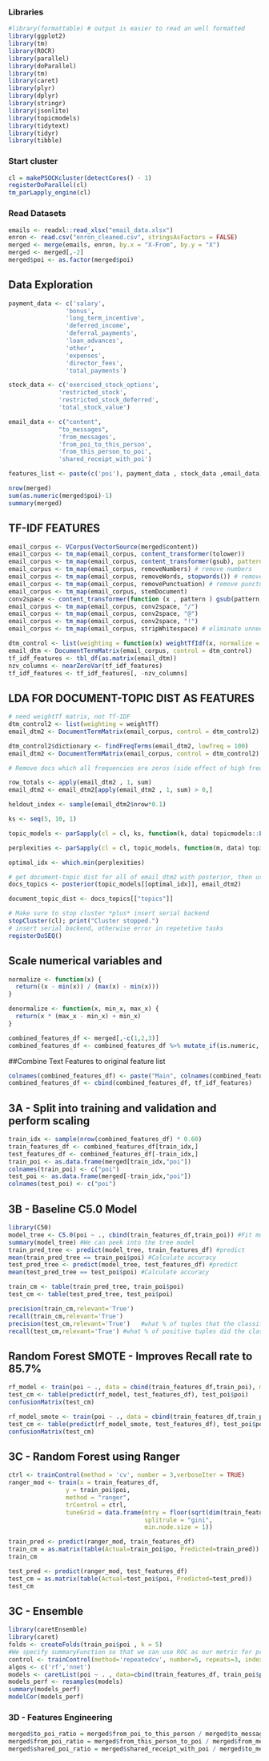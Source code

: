 ### Libraries
```r
#library(formattable) # output is easier to read an well formatted
library(ggplot2)
library(tm)
library(ROCR)
library(parallel)
library(doParallel)
library(tm)
library(caret)
library(plyr)
library(dplyr)
library(stringr)
library(jsonlite)
library(topicmodels)
library(tidytext)
library(tidyr)
library(tibble)
```
### Start cluster
```r
cl = makePSOCKcluster(detectCores() - 1)
registerDoParallel(cl)
tm_parLapply_engine(cl)
```

### Read Datasets
```r
emails <- readxl::read_xlsx("email_data.xlsx")
enron <- read.csv("enron_cleaned.csv", stringsAsFactors = FALSE)
merged <- merge(emails, enron, by.x = "X-From", by.y = "X")
merged <- merged[,-2]
merged$poi <- as.factor(merged$poi)
```

## Data Exploration
```r
payment_data <- c('salary',
                'bonus',
                'long_term_incentive',
                'deferred_income',
                'deferral_payments',
                'loan_advances',
                'other',
                'expenses',                
                'director_fees', 
                'total_payments')

stock_data <- c('exercised_stock_options',
              'restricted_stock',
              'restricted_stock_deferred',
              'total_stock_value')

email_data <- c("content",
              "to_messages",
              'from_messages',
              'from_poi_to_this_person',
              'from_this_person_to_poi',
              'shared_receipt_with_poi')

features_list <- paste(c('poi'), payment_data , stock_data ,email_data)

nrow(merged)
sum(as.numeric(merged$poi)-1)
summary(merged)
```

## TF-IDF FEATURES
```r
email_corpus <- VCorpus(VectorSource(merged$content))
email_corpus <- tm_map(email_corpus, content_transformer(tolower))
email_corpus <- tm_map(email_corpus, content_transformer(gsub), pattern="\\W",replace=" ") # remove emojis
email_corpus <- tm_map(email_corpus, removeNumbers) # remove numbers
email_corpus <- tm_map(email_corpus, removeWords, stopwords()) # remove stop words
email_corpus <- tm_map(email_corpus, removePunctuation) # remove punctuation
email_corpus <- tm_map(email_corpus, stemDocument)
conv2space <- content_transformer(function (x , pattern ) gsub(pattern, " ", x))
email_corpus <- tm_map(email_corpus, conv2space, "/")
email_corpus <- tm_map(email_corpus, conv2space, "@")
email_corpus <- tm_map(email_corpus, conv2space, "!")
email_corpus <- tm_map(email_corpus, stripWhitespace) # eliminate unneeded whitespace

dtm_control <- list(weighting = function(x) weightTfIdf(x, normalize = FALSE))
email_dtm <- DocumentTermMatrix(email_corpus, control = dtm_control)
tf_idf_features <- tbl_df(as.matrix(email_dtm))
nzv_columns <- nearZeroVar(tf_idf_features)
tf_idf_features <- tf_idf_features[, -nzv_columns]
```
## LDA FOR DOCUMENT-TOPIC DIST AS FEATURES
```r
# need weightTf matrix, not Tf-IDF
dtm_control2 <- list(weighting = weightTf)
email_dtm2 <- DocumentTermMatrix(email_corpus, control = dtm_control2)

dtm_control2$dictionary <- findFreqTerms(email_dtm2, lowfreq = 100)
email_dtm2 <- DocumentTermMatrix(email_corpus, control = dtm_control2)

# Remove docs which all frequencies are zeros (side effect of high frequency terms filtering during pre-processing)

row_totals <- apply(email_dtm2 , 1, sum)
email_dtm2 <- email_dtm2[apply(email_dtm2 , 1, sum) > 0,]

heldout_index <- sample(email_dtm2$nrow*0.1)

ks <- seq(5, 10, 1)

topic_models <- parSapply(cl = cl, ks, function(k, data) topicmodels::LDA(data, k = k, method = "Gibbs"), data = email_dtm2[-heldout_index,])

perplexities <- parSapply(cl = cl, topic_models, function(m, data) topicmodels::perplexity(m, data, use_theta = TRUE, estimate_theta = TRUE), data = email_dtm2[heldout_index,])

optimal_idx <- which.min(perplexities)

# get document-topic dist for all of email_dtm2 with posterior, then use those as features, add to features_df # # --> need to preserve names 
docs_topics <- posterior(topic_models[[optimal_idx]], email_dtm2)

document_topic_dist <- docs_topics[["topics"]]

# Make sure to stop cluster *plus* insert serial backend
stopCluster(cl); print("Cluster stopped.")
# insert serial backend, otherwise error in repetetive tasks
registerDoSEQ()
```

## Scale numerical variables and  
```r
normalize <- function(x) { 
  return((x - min(x)) / (max(x) - min(x)))
}

denormalize <- function(x, min_x, max_x) { 
  return(x * (max_x - min_x) + min_x) 
}

combined_features_df <- merged[,-c(1,2,3)]
combined_features_df <- combined_features_df %>% mutate_if(is.numeric, normalize)
```

##Combine Text Features to original feature list
```r
colnames(combined_features_df) <- paste("Main", colnames(combined_features_df), sep = "_")
combined_features_df <- cbind(combined_features_df, tf_idf_features)
```

## 3A - Split into training and validation and perform scaling
```r
train_idx <- sample(nrow(combined_features_df) * 0.60)
train_features_df <- combined_features_df[train_idx,]
test_features_df <- combined_features_df[-train_idx,]
train_poi <- as.data.frame(merged[train_idx,"poi"])
colnames(train_poi) <- c("poi")
test_poi <- as.data.frame(merged[-train_idx,"poi"])
colnames(test_poi) <- c("poi")
```

## 3B - Baseline C5.0 Model
```r
library(C50)
model_tree <- C5.0(poi ~ ., cbind(train_features_df,train_poi)) #Fit model
summary(model_tree) #We can peek into the tree model
train_pred_tree <- predict(model_tree, train_features_df) #predict
mean(train_pred_tree == train_poi$poi) #Calculate accuracy
test_pred_tree <- predict(model_tree, test_features_df) #predict
mean(test_pred_tree == test_poi$poi) #Calculate accuracy

train_cm <- table(train_pred_tree, train_poi$poi)
test_cm <- table(test_pred_tree, test_poi$poi)

precision(train_cm,relevant='True')  
recall(train_cm,relevant='True')
precision(test_cm,relevant='True')   #what % of tuples that the classifier labeled as positive are actually positive
recall(test_cm,relevant='True') #what % of positive tuples did the classifier label as positive
```

## Random Forest SMOTE - Improves Recall rate to 85.7%
```r
rf_model <- train(poi ~ ., data = cbind(train_features_df,train_poi), method = "rf", trControl = trainControl(method = "cv", number = 5))
test_cm <- table(predict(rf_model, test_features_df), test_poi$poi)
confusionMatrix(test_cm)

rf_model_smote <- train(poi ~ ., data = cbind(train_features_df,train_poi), method = "rf", trControl = trainControl(method = "cv", number = 5, sampling = "smote"))
test_cm <- table(predict(rf_model_smote, test_features_df), test_poi$poi)
confusionMatrix(test_cm)
```

## 3C - Random Forest using Ranger
```r
ctrl <- trainControl(method = 'cv', number = 3,verboseIter = TRUE)
ranger_mod <- train(x = train_features_df, 
                y = train_poi$poi, 
                method = "ranger",
                trControl = ctrl,
                tuneGrid = data.frame(mtry = floor(sqrt(dim(train_features_df)[2])),
                                      splitrule = "gini",
                                      min.node.size = 1))

train_pred <- predict(ranger_mod, train_features_df)
train_cm = as.matrix(table(Actual=train_poi$po, Predicted=train_pred))
train_cm

test_pred <- predict(ranger_mod, test_features_df)
test_cm = as.matrix(table(Actual=test_poi$poi, Predicted=test_pred))
test_cm
```

## 3C - Ensemble
```r
library(caretEnsemble)
library(caret)
folds <- createFolds(train_poi$poi , k = 5)
#We specify summaryFunction so that we can use ROC as our metric for primary model selection later
control <- trainControl(method='repeatedcv', number=5, repeats=3, index=folds, savePredictions='final', classProbs=TRUE, summaryFunction=twoClassSummary)
algos <- c('rf','nnet')
models <- caretList(poi ~ . , data=cbind(train_features_df, train_poi$poi), trControl=control, metric='ROC', methodList=algos)
models_perf <- resamples(models)
summary(models_perf)
modelCor(models_perf)
```

### 3D - Features Engineering
```r
merged$to_poi_ratio = merged$from_poi_to_this_person / merged$to_messages
merged$from_poi_ratio = merged$from_this_person_to_poi / merged$from_messages
merged$shared_poi_ratio = merged$shared_receipt_with_poi / merged$to_messages
```